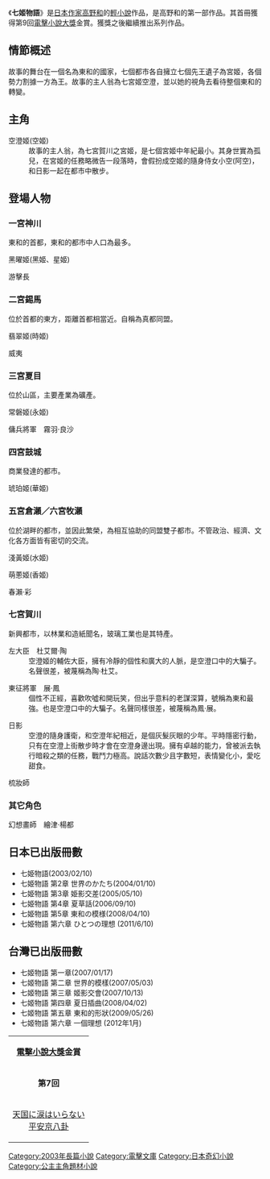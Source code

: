 {{Unreferenced |time=2011-02-02T07:00:54+00:00 }}
{{WP|ACG}}
{{Infobox animanga/Headerofja
|title= 七姬物語
|image= 
|size= 
|caption= 
|japanese= 七姫物語
|english= 
|kana= ななひめものがたり
|romaji= Nanahime Monogatari
|genre= 
}}
{{Infobox animanga/Novel
|輕小說= 是
|標題= 
|作者= [[高野和|高野和]]
|插圖= [[尾谷おさむ|尾谷おさむ]]
|出版社= {{flagicon|JPN}} [[MediaWorks|MediaWorks]]<br />{{flagicon|TWN}} [[台灣角川書店|角川書店]]
|連載雜誌= 
|label= [[電擊文庫|電擊文庫]]
|發售日= 
|開始= 2003年2月
|結束= 2011年6月
|冊數= 全6冊
|話數= 
|其他= 
}}
{{Infobox animanga/Footerofja}}
《'''七姬物語'''》是[[日本|日本]][[作家|作家]][[高野和|高野和]]的[[輕小說|輕小說]]作品，是高野和的第一部作品。其首冊獲得第9回[[電擊小說大獎|電擊小說大獎]]金賞。獲獎之後繼續推出系列作品。

== 情節概述 ==
故事的舞台在一個名為東和的國家，七個都市各自擁立七個先王遺子為宮姬，各個勢力割據一方為王。故事的主人翁為七宮姬空澄，並以她的視角去看待整個東和的轉變。

== 主角 ==
;空澄姬(空姬)
:故事的主人翁，為七宮賀川之宮姬，是七個宮姬中年紀最小。其身世實為孤兒，在宮姬的任務略微告一段落時，會假扮成空姬的隨身侍女小空(阿空)，和日影一起在都市中散步。

==登場人物==
===一宮神川===
東和的首都，東和的都市中人口為最多。
;黑曜姬(黑姬、星姬)

;游擊長

===二宮錫馬===
位於首都的東方，距離首都相當近。自稱為真都同盟。
;翡翠姬(時姬)

;威夷

===三宮夏目===
位於山區，主要產業為礦產。
;常磐姬(永姬)

;傭兵將軍　霧羽·良沙

===四宮鼓城===
商業發達的都市。
;琥珀姬(華姬)

===五宮倉瀨／六宮牧瀨===
位於湖畔的都市，並因此繁榮，為相互協助的同盟雙子都市。不管政治、經濟、文化各方面皆有密切的交流。
;淺黃姬(水姬)

;萌蔥姬(香姬)

;春瀨·彩

===七宮賀川===
新興都市，以林業和造紙聞名，玻璃工業也是其特產。
;左大臣　杜艾爾·陶
:空澄姬的輔佐大臣，擁有冷靜的個性和廣大的人脈，是空澄口中的大騙子。名聲很差，被蔑稱為陶·杜艾。

;東征將軍　展·鳳
:個性不正經，喜歡吹噓和開玩笑，但出乎意料的老謀深算，號稱為東和最強。也是空澄口中的大騙子。名聲同樣很差，被蔑稱為鳳·展。

;日影
:空澄的隨身護衛，和空澄年紀相近，是個灰髮灰眼的少年。平時隱密行動，只有在空澄上街散步時才會在空澄身邊出現。擁有卓越的能力，曾被派去執行暗殺之類的任務，戰鬥力極高。說話次數少且字數短，表情變化小，愛吃甜食。

;梳妝師

=== 其它角色 ===
;幻想畫師　繪津·楊都

== 日本已出版冊數 ==
*七姫物語(2003/02/10)
*七姫物語 第2章 世界のかたち(2004/01/10)
*七姫物語 第3章 姫影交差(2005/05/10)
*七姫物語 第4章 夏草話(2006/09/10)
*七姫物語 第5章 東和の模様(2008/04/10)
*七姫物語 第六章 ひとつの理想 (2011/6/10)

== 台灣已出版冊數 ==
*七姬物語 第一章(2007/01/17)
*七姬物語 第二章 世界的模樣(2007/05/03)
*七姬物語 第三章 姬影交會(2007/10/13)
*七姬物語 第四章 夏日插曲(2008/04/02)
*七姬物語 第五章 東和的形狀(2009/05/26)
*七姬物語 第六章 一個理想 (2012年1月)

{| border="1" align="center" cellpadding="5" cellspacing="0"
|-----
| colspan="9" | <div align="center">'''[[電擊小說大獎|電擊小說大獎]]金賞'''</div>
|-----
| colspan="3" | <div align="center">'''第7回'''</div>
| colspan="3" rowspan="2" | <div align="center">'''七姫物語'''<br /><br />[[Baccano!|Baccano!]]</div>
| colspan="3" | <div align="center">'''第10回'''</div>
|-----
| colspan="3" | <div align="center">[[天国に涙はいらない|天国に涙はいらない]]<br />[[平安京八卦|平安京八卦]]</div>
| colspan="3" | <div align="center">[[我家有個狐仙大人|我家有個狐仙大人]]</div>
|}

{{DEFAULTSORT:Nanahime Monogatari}}
[[Category:2003年長篇小說|Category:2003年長篇小說]]
[[Category:電擊文庫|Category:電擊文庫]]
[[Category:日本奇幻小說|Category:日本奇幻小說]]
[[Category:公主主角題材小說|Category:公主主角題材小說]]